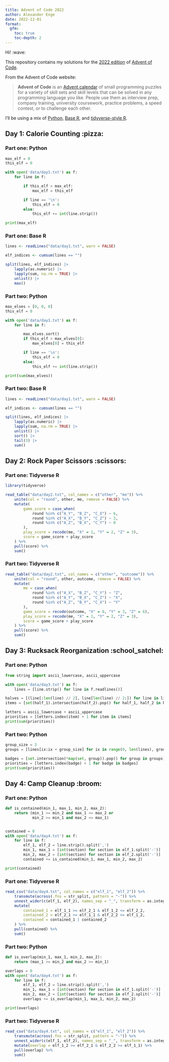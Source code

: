```yaml
---
title: Advent of Code 2022
author: Alexander Enge
date: 2022-12-01
format:
  gfm:
    toc: true
    toc-depth: 2
---
```


Hi! :wave:

This repository contains my solutions for the [2022 edition](https://adventofcode.com/2022) of [Advent of Code](https://adventofcode.com).

From the Advent of Code website:

> **Advent of Code** is an [Advent calendar](https://en.wikipedia.org/wiki/Advent_calendar) of small programming puzzles for a variety of skill sets and skill levels that can be solved in any programming language you like.
> People use them as interview prep, company training, university coursework, practice problems, a speed contest, or to challenge each other.

I'll be using a mix of [Python](https://www.python.org), [Base R](https://www.r-project.org), and [tidyverse-style R](https://www.tidyverse.org).

## Day 1: Calorie Counting :pizza:

### Part one: Python

```python
max_elf = 0
this_elf = 0

with open('data/day1.txt') as f:
    for line in f:

        if this_elf > max_elf:
            max_elf = this_elf

        if line == '\n':
            this_elf = 0
        else:
            this_elf += int(line.strip())

print(max_elf)
```

### Part one: Base R

```r
lines <- readLines("data/day1.txt", warn = FALSE)

elf_indices <- cumsum(lines == "")

split(lines, elf_indices) |>
    lapply(as.numeric) |>
    lapply(sum, na.rm = TRUE) |>
    unlist() |>
    max()
```

### Part two: Python

```python
max_elves = [0, 0, 0]
this_elf = 0

with open('data/day1.txt') as f:
    for line in f:

        max_elves.sort()
        if this_elf > max_elves[0]:
            max_elves[0] = this_elf

        if line == '\n':
            this_elf = 0
        else:
            this_elf += int(line.strip())

print(sum(max_elves))
```

### Part two: Base R

```r
lines <- readLines("data/day1.txt", warn = FALSE)

elf_indices <- cumsum(lines == "")

split(lines, elf_indices) |>
    lapply(as.numeric) |>
    lapply(sum, na.rm = TRUE) |>
    unlist() |>
    sort() |>
    tail(3) |>
    sum()
```

## Day 2: Rock Paper Scissors :scissors:

### Part one: Tidyverse R

```r
library(tidyverse)

read_table("data/day2.txt", col_names = c("other", "me")) %>%
    unite(col = "round", other, me, remove = FALSE) %>%
    mutate(
        game_score = case_when(
            round %in% c("A_Y", "B_Z", "C_X") ~ 6,
            round %in% c("A_X", "B_Y", "C_Z") ~ 3,
            round %in% c("A_Z", "B_X", "C_Y") ~ 0
        ),
        play_score = recode(me, "X" = 1, "Y" = 2, "Z" = 3),
        score = game_score + play_score
    ) %>%
    pull(score) %>%
    sum()
```

### Part two: Tidyverse R

```r
read_table("data/day2.txt", col_names = c("other", "outcome")) %>%
    unite(col = "round", other, outcome, remove = FALSE) %>%
    mutate(
        me = case_when(
            round %in% c("A_X", "B_Z", "C_Y") ~ "Z",
            round %in% c("A_Y", "B_X", "C_Z") ~ "X",
            round %in% c("A_Z", "B_Y", "C_X") ~ "Y"
        ),
        game_score = recode(outcome, "X" = 0, "Y" = 3, "Z" = 6),
        play_score = recode(me, "X" = 1, "Y" = 2, "Z" = 3),
        score = game_score + play_score
    ) %>%
    pull(score) %>%
    sum()
```

## Day 3: Rucksack Reorganization :school_satchel:

### Part one: Python

```python
from string import ascii_lowercase, ascii_uppercase

with open('data/day3.txt') as f:
    lines = [line.strip() for line in f.readlines()]

halves = [(line[:len(line) // 2], line[len(line) // 2:]) for line in lines]
items = [set(half_1).intersection(half_2).pop() for half_1, half_2 in halves]

letters = ascii_lowercase + ascii_uppercase
priorities = [letters.index(item) + 1 for item in items]
print(sum(priorities))
```

### Part two: Python

```python
group_size = 3
groups = [lines[ix:ix + group_size] for ix in range(0, len(lines), group_size)]

badges = [set.intersection(*map(set, group)).pop() for group in groups]
priorities = [letters.index(badge) + 1 for badge in badges]
print(sum(priorities))
```

## Day 4: Camp Cleanup :broom:

### Part one: Python

```python
def is_contained(min_1, max_1, min_2, max_2):
    return (min_1 >= min_2 and max_1 <= max_2 or
            min_2 >= min_1 and max_2 <= max_1)


contained = 0
with open('data/day4.txt') as f:
    for line in f:
        elf_1, elf_2 = line.strip().split(',')
        min_1, max_1 = [int(section) for section in elf_1.split('-')]
        min_2, max_2 = [int(section) for section in elf_2.split('-')]
        contained += is_contained(min_1, max_1, min_2, max_2)

print(contained)
```

### Part one: Tidyverse R

```r
read_csv("data/day4.txt", col_names = c("elf_1", "elf_2")) %>%
    transmute(across(.fns = str_split, pattern = "-")) %>%
    unnest_wider(c(elf_1, elf_2), names_sep = "_", transform = as.integer) %>%
    mutate(
        contained_1 = elf_1_1 >= elf_2_1 & elf_1_2 <= elf_2_2,
        contained_2 = elf_2_1 >= elf_1_1 & elf_2_2 <= elf_1_2,
        contained = contained_1 | contained_2
    ) %>%
    pull(contained) %>%
    sum()
```

### Part two: Python

```python
def is_overlap(min_1, max_1, min_2, max_2):
    return (max_1 >= min_2 and max_2 >= min_1)

overlaps = 0
with open('data/day4.txt') as f:
    for line in f:
        elf_1, elf_2 = line.strip().split(',')
        min_1, max_1 = [int(section) for section in elf_1.split('-')]
        min_2, max_2 = [int(section) for section in elf_2.split('-')]
        overlaps += is_overlap(min_1, max_1, min_2, max_2)

print(overlaps)
```

### Part two: Tidyverse R

```r
read_csv("data/day4.txt", col_names = c("elf_1", "elf_2")) %>%
    transmute(across(.fns = str_split, pattern = "-")) %>%
    unnest_wider(c(elf_1, elf_2), names_sep = "_", transform = as.integer) %>%
    mutate(overlap = elf_1_2 >= elf_2_1 & elf_2_2 >= elf_1_1) %>%
    pull(overlap) %>%
    sum()
```
